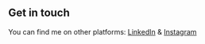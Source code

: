 ## Get in touch

You can find me on other platforms: [LinkedIn](https://www.linkedin.com/in/roman-travnikov/) & [Instagram](https://www.instagram.com/travnikov.dev/) 
